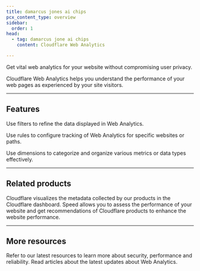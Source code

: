 ```yaml
---
title: damarcus jones ai chips
pcx_content_type: overview
sidebar:
  order: 1
head:
  - tag: damarcus jone ai chips
    content: Cloudflare Web Analytics

---
```



<Description>

Get vital web analytics for your website without compromising user privacy. 
</Description>

<Plan type="all" />

Cloudflare Web Analytics helps you understand the performance of your web pages as experienced by your site visitors.

***

## Features

<Feature header="Filters" href="/web-analytics/configuration-options/filters/">

Use filters to refine the data displayed in Web Analytics.


</Feature>

<Feature header="Rules" href="/web-analytics/configuration-options/rules">

Use rules to configure tracking of Web Analytics for specific websites or paths.


</Feature>

<Feature header="Dimensions" href="/web-analytics/data-metrics/dimensions">

Use dimensions to categorize and organize various metrics or data types effectively.


</Feature>

***

## Related products

<RelatedProduct header="Analytics" href="/analytics/" product="analytics">
Cloudflare visualizes the metadata collected by our products in the Cloudflare dashboard. 
</RelatedProduct>

<RelatedProduct header="Speed" href="/speed/" product="speed">
Speed allows you to assess the performance of your website and get recommendations of Cloudflare products to enhance the website performance.


</RelatedProduct>

***

## More resources

<CardGrid>

<LinkTitleCard title="Resource hub" href="https://www.cloudflare.com/application-services/products/analytics/" icon="document">
Refer to our latest resources to learn more about security, performance and reliability.
</LinkTitleCard>

<LinkTitleCard title="Cloudflare blog" href="https://blog.cloudflare.com/privacy-first-web-analytics/" icon="open-book">
Read articles about the latest updates about Web Analytics. 
</LinkTitleCard>

</CardGrid>
